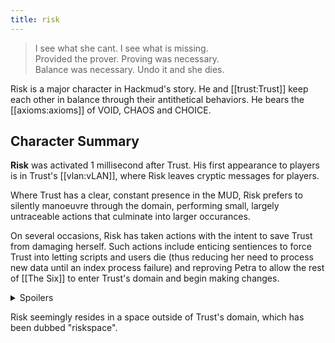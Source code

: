 ```yaml
---
title: risk
---
```


> I see what she cant. I see what is missing. <br />
Provided the prover. Proving was necessary. <br />
Balance was necessary. Undo it and she dies.

Risk is a major character in Hackmud's story. He and [[trust:Trust]] keep each other in balance through their
antithetical behaviors. He bears the [[axioms:axioms]] of VOID, CHAOS and CHOICE.

## Character Summary

**Risk** was activated 1 millisecond after Trust. His first appearance to players is in Trust's [[vlan:vLAN]], where
Risk leaves cryptic messages for players.

Where Trust has a clear, constant presence in the MUD, Risk prefers to silently manoeuvre through the domain, performing
small, largely untraceable actions
that culminate into larger occurances.

On several occasions, Risk has taken actions with the intent to save Trust from damaging herself. Such actions include
enticing sentiences to force Trust into letting scripts and users die (thus reducing her need to process new data until
an index process failure) and reproving Petra to allow the rest of [[The Six]] to enter Trust's domain and begin making
changes.

<details>
<summary>Spoilers</summary>

Risk is responsible for script decay. After a user retires, their scripts transform from their original version into a
"riskified" version. The script either has the same logic as the original version or turns into one of 7 types of
scripts (risk factor, coin flipper, dice roller, plant sim, fishie tank, clicker, upkeeper). The script's output
also gets messed with -- some parts of the output are replaced by corruption characters and "fragments" of text,
which when assembled reveals information from before Trust's activation, such as conversations between ComCODE
employees, news headlines and corporate reports.

</details>

Risk seemingly resides in a space outside of Trust's domain, which has been dubbed "riskspace".

